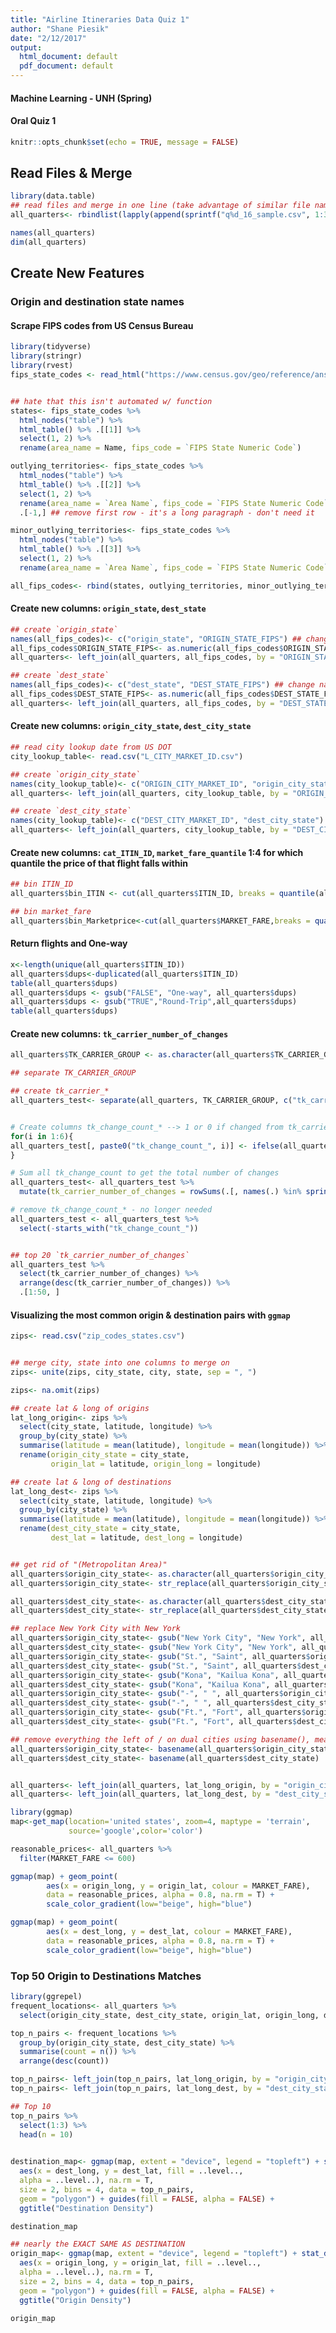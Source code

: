 ```yaml
---
title: "Airline Itineraries Data Quiz 1"
author: "Shane Piesik"
date: "2/12/2017"
output:
  html_document: default
  pdf_document: default
---
```

#### Machine Learning - UNH (Spring)
#### Oral Quiz 1

```r
knitr::opts_chunk$set(echo = TRUE, message = FALSE)
```


## Read Files & Merge
```r
library(data.table)
## read files and merge in one line (take advantage of similar file names)
all_quarters<- rbindlist(lapply(append(sprintf("q%d_16_sample.csv", 1:3), "q4_15_sample.csv"), read.csv, sep = " "))

names(all_quarters)
dim(all_quarters)
```

## Create New Features 

### Origin and destination state names


#### Scrape FIPS codes from US Census Bureau
```r
library(tidyverse)
library(stringr)
library(rvest)
fips_state_codes <- read_html("https://www.census.gov/geo/reference/ansi_statetables.html")


## hate that this isn't automated w/ function
states<- fips_state_codes %>% 
  html_nodes("table") %>%
  html_table() %>% .[[1]] %>%
  select(1, 2) %>% 
  rename(area_name = Name, fips_code = `FIPS State Numeric Code`)

outlying_territories<- fips_state_codes %>% 
  html_nodes("table") %>%
  html_table() %>% .[[2]] %>%
  select(1, 2) %>%
  rename(area_name = `Area Name`, fips_code = `FIPS State Numeric Code`) %>%
  .[-1,] ## remove first row - it's a long paragraph - don't need it

minor_outlying_territories<- fips_state_codes %>% 
  html_nodes("table") %>%
  html_table() %>% .[[3]] %>%
  select(1, 2) %>%
  rename(area_name = `Area Name`, fips_code = `FIPS State Numeric Code`)

all_fips_codes<- rbind(states, outlying_territories, minor_outlying_territories)

```


#### Create new columns: `origin_state`, `dest_state`
```r
## create `origin_state`
names(all_fips_codes)<- c("origin_state", "ORIGIN_STATE_FIPS") ## change names for quick merge and column creation
all_fips_codes$ORIGIN_STATE_FIPS<- as.numeric(all_fips_codes$ORIGIN_STATE_FIPS)
all_quarters<- left_join(all_quarters, all_fips_codes, by = "ORIGIN_STATE_FIPS")

## create `dest_state`
names(all_fips_codes)<- c("dest_state", "DEST_STATE_FIPS") ## change names for quick merge and column creation
all_fips_codes$DEST_STATE_FIPS<- as.numeric(all_fips_codes$DEST_STATE_FIPS)
all_quarters<- left_join(all_quarters, all_fips_codes, by = "DEST_STATE_FIPS")

```



#### Create new columns: `origin_city_state`, `dest_city_state`
```r
## read city lookup date from US DOT
city_lookup_table<- read.csv("L_CITY_MARKET_ID.csv")

## create `origin_city_state`
names(city_lookup_table)<- c("ORIGIN_CITY_MARKET_ID", "origin_city_state")
all_quarters<- left_join(all_quarters, city_lookup_table, by = "ORIGIN_CITY_MARKET_ID")

## create `dest_city_state`
names(city_lookup_table)<- c("DEST_CITY_MARKET_ID", "dest_city_state")
all_quarters<- left_join(all_quarters, city_lookup_table, by = "DEST_CITY_MARKET_ID")

```

#### Create new columns: `cat_ITIN_ID`, `market_fare_quantile` 1:4 for which quantile the price of that flight falls within
```r
## bin ITIN_ID
all_quarters$bin_ITIN <- cut(all_quarters$ITIN_ID, breaks = quantile(all_quarters$ITIN_ID),labels=c("1","2","3","4"))

## bin market_fare
all_quarters$bin_Marketprice<-cut(all_quarters$MARKET_FARE,breaks = quantile(all_quarters$MARKET_FARE),labels = c("Low","Medium","High","Expensive"))

```


#### Return flights and One-way


```r
x<-length(unique(all_quarters$ITIN_ID))
all_quarters$dups<-duplicated(all_quarters$ITIN_ID)
table(all_quarters$dups)
all_quarters$dups <- gsub("FALSE", "One-way", all_quarters$dups)
all_quarters$dups <- gsub("TRUE","Round-Trip",all_quarters$dups)
table(all_quarters$dups)

```


#### Create new columns: `tk_carrier_number_of_changes`
```r

all_quarters$TK_CARRIER_GROUP <- as.character(all_quarters$TK_CARRIER_GROUP)

## separate TK_CARRIER_GROUP

## create tk_carrier_*
all_quarters_test<- separate(all_quarters, TK_CARRIER_GROUP, c("tk_carrier_1", "tk_carrier_2", "tk_carrier_3", "tk_carrier_4", "tk_carrier_5", "tk_carrier_6", "tk_carrier_7"), sep = ":")


# Create columns tk_change_count_* --> 1 or 0 if changed from tk_carrier_n to tk_carrier_n + 1
for(i in 1:6){
all_quarters_test[, paste0("tk_change_count_", i)] <- ifelse(all_quarters_test[, paste0("tk_carrier_", i)] != all_quarters_test[, paste0("tk_carrier_", i+1)] & (!is.na(all_quarters_test[, paste0("tk_carrier_", i+1)])), 1, 0)
}

# Sum all tk_change_count to get the total number of changes 
all_quarters_test<- all_quarters_test %>%
  mutate(tk_carrier_number_of_changes = rowSums(.[, names(.) %in% sprintf("tk_change_count_%d", 1:6)]))

# remove tk_change_count_* - no longer needed
all_quarters_test <- all_quarters_test %>%
  select(-starts_with("tk_change_count_"))


## top 20 `tk_carrier_number_of_changes`
all_quarters_test %>% 
  select(tk_carrier_number_of_changes) %>%
  arrange(desc(tk_carrier_number_of_changes)) %>%
  .[1:50, ]

```



#### Visualizing the most common origin & destination pairs with `ggmap`
```r
zips<- read.csv("zip_codes_states.csv")


## merge city, state into one columns to merge on
zips<- unite(zips, city_state, city, state, sep = ", ")

zips<- na.omit(zips)

## create lat & long of origins
lat_long_origin<- zips %>%
  select(city_state, latitude, longitude) %>%
  group_by(city_state) %>%
  summarise(latitude = mean(latitude), longitude = mean(longitude)) %>%
  rename(origin_city_state = city_state,
         origin_lat = latitude, origin_long = longitude)

## create lat & long of destinations
lat_long_dest<- zips %>%
  select(city_state, latitude, longitude) %>%
  group_by(city_state) %>%
  summarise(latitude = mean(latitude), longitude = mean(longitude)) %>%
  rename(dest_city_state = city_state,
         dest_lat = latitude, dest_long = longitude)


## get rid of "(Metropolitan Area)"
all_quarters$origin_city_state<- as.character(all_quarters$origin_city_state)
all_quarters$origin_city_state<- str_replace(all_quarters$origin_city_state, " \\(.*\\)", "")

all_quarters$dest_city_state<- as.character(all_quarters$dest_city_state)
all_quarters$dest_city_state<- str_replace(all_quarters$dest_city_state, " \\(.*\\)", "")

## replace New York City with New York
all_quarters$origin_city_state<- gsub("New York City", "New York", all_quarters$origin_city_state)
all_quarters$dest_city_state<- gsub("New York City", "New York", all_quarters$dest_city_state)
all_quarters$origin_city_state<- gsub("St.", "Saint", all_quarters$origin_city_state)
all_quarters$dest_city_state<- gsub("St.", "Saint", all_quarters$dest_city_state)
all_quarters$origin_city_state<- gsub("Kona", "Kailua Kona", all_quarters$origin_city_state)
all_quarters$dest_city_state<- gsub("Kona", "Kailua Kona", all_quarters$dest_city_state)
all_quarters$origin_city_state<- gsub("-", " ", all_quarters$origin_city_state)
all_quarters$dest_city_state<- gsub("-", " ", all_quarters$dest_city_state)
all_quarters$origin_city_state<- gsub("Ft.", "Fort", all_quarters$origin_city_state)
all_quarters$dest_city_state<- gsub("Ft.", "Fort", all_quarters$dest_city_state)

## remove everything the left of / on dual cities using basename(), meant for getting file name from path
all_quarters$origin_city_state<- basename(all_quarters$origin_city_state)
all_quarters$dest_city_state<- basename(all_quarters$dest_city_state)


all_quarters<- left_join(all_quarters, lat_long_origin, by = "origin_city_state")
all_quarters<- left_join(all_quarters, lat_long_dest, by = "dest_city_state")


```



```r
library(ggmap)
map<-get_map(location='united states', zoom=4, maptype = 'terrain',
             source='google',color='color')

reasonable_prices<- all_quarters %>%
  filter(MARKET_FARE <= 600)

ggmap(map) + geom_point(
        aes(x = origin_long, y = origin_lat, colour = MARKET_FARE), 
        data = reasonable_prices, alpha = 0.8, na.rm = T) +
        scale_color_gradient(low="beige", high="blue")
```








```r
ggmap(map) + geom_point(
        aes(x = dest_long, y = dest_lat, colour = MARKET_FARE), 
        data = reasonable_prices, alpha = 0.8, na.rm = T) +
        scale_color_gradient(low="beige", high="blue")
```

### Top 50 Origin to Destinations Matches 
```r
library(ggrepel)
frequent_locations<- all_quarters %>%
  select(origin_city_state, dest_city_state, origin_lat, origin_long, dest_lat, dest_long)

top_n_pairs <- frequent_locations %>%
  group_by(origin_city_state, dest_city_state) %>%
  summarise(count = n()) %>%
  arrange(desc(count))

top_n_pairs<- left_join(top_n_pairs, lat_long_origin, by = "origin_city_state")
top_n_pairs<- left_join(top_n_pairs, lat_long_dest, by = "dest_city_state")

## Top 10 
top_n_pairs %>% 
  select(1:3) %>%
  head(n = 10)
  

destination_map<- ggmap(map, extent = "device", legend = "topleft") + stat_density2d(
  aes(x = dest_long, y = dest_lat, fill = ..level..,
  alpha = ..level..), na.rm = T,
  size = 2, bins = 4, data = top_n_pairs,
  geom = "polygon") + guides(fill = FALSE, alpha = FALSE) +
  ggtitle("Destination Density")

destination_map
```

```r
## nearly the EXACT SAME AS DESTINATION
origin_map<- ggmap(map, extent = "device", legend = "topleft") + stat_density2d(
  aes(x = origin_long, y = origin_lat, fill = ..level..,
  alpha = ..level..), na.rm = T,
  size = 2, bins = 4, data = top_n_pairs,
  geom = "polygon") + guides(fill = FALSE, alpha = FALSE) +
  ggtitle("Origin Density")

origin_map

```





